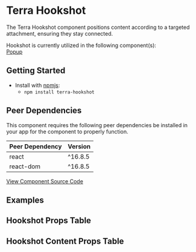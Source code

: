

<Badge />

# Terra Hookshot

The Terra Hookshot component positions content according to a targeted attachment, ensuring they stay connected.

Hookshot is currently utilized in the following component(s):<br />
[Popup][1]

## Getting Started

- Install with [npmjs](https://www.npmjs.com):
  - `npm install terra-hookshot`

<!-- AUTO-GENERATED-CONTENT:START Peer Dependencies -->
## Peer Dependencies

This component requires the following peer dependencies be installed in your app for the component to properly function.

| Peer Dependency | Version |
|-|-|
| react | ^16.8.5 |
| react-dom | ^16.8.5 |

<!-- AUTO-GENERATED-CONTENT:END -->

[1]: https://engineering.cerner.com/terra-framework/components/terra-popup/popup/popup

[View Component Source Code](https://github.com/cerner/terra-framework/tree/master/packages/terra-hookshot)

## Examples
<HookshotExample title='Window Bound Hookshot' />
<BoundedHookshotExample title='Container Bound Hookshot' />
<CoordsHookshotExample title='Coordinate Targeted Hookshot' />

## Hookshot Props Table 
<HookshotSrc />

## Hookshot Content Props Table 
<HookshotContentSrc />
